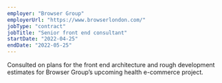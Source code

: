 ```yaml
---
employer: "Browser Group"
employerUrl: "https://www.browserlondon.com/"
jobType: "contract"
jobTitle: "Senior front end consultant"
startDate: "2022-04-25"
endDate: "2022-05-25"
---
```


Consulted on plans for the front end architecture and rough development estimates for Browser Group’s upcoming health e-commerce project.